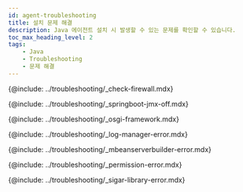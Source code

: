 ```yaml
---
id: agent-troubleshooting
title: 설치 문제 해결
description: Java 에이전트 설치 시 발생할 수 있는 문제를 확인할 수 있습니다.
toc_max_heading_level: 2
tags:
    - Java
    - Troubleshooting
    - 문제 해결
---
```


{@include: ../troubleshooting/_check-firewall.mdx}

{@include: ../troubleshooting/_springboot-jmx-off.mdx}

{@include: ../troubleshooting/_osgi-framework.mdx}  

{@include: ../troubleshooting/_log-manager-error.mdx}

{@include: ../troubleshooting/_mbeanserverbuilder-error.mdx}

{@include: ../troubleshooting/_permission-error.mdx}

{@include: ../troubleshooting/_sigar-library-error.mdx}

